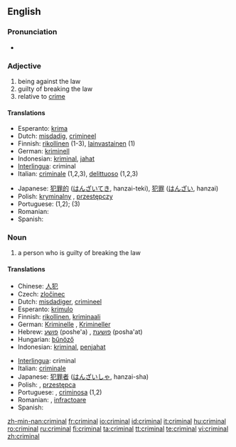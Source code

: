 ==English==

===Pronunciation===
*{{audio|en-us-criminal.ogg|Audio (US)}}


===Adjective===
{{en-adj|-}}

# being against the law
# guilty of breaking the law
# relative to [[crime]]

====Translations====
{{ttbc-top}}
*Esperanto: [[krima]]
*Dutch: [[misdadig]], [[crimineel]]
*Finnish: [[rikollinen]] (1-3), [[lainvastainen]] (1)
*German: [[kriminell]]
*Indonesian: [[kriminal]], [[jahat]]
*[[Interlingua]]: criminal
*Italian: [[criminale]] (1,2,3), [[delittuoso]] (1,2,3)
{{ttbc-mid}}
*Japanese: [[犯罪的]] ([[はんざいてき]], hanzai-teki), [[犯罪]] ([[はんざい]], hanzai)
*Polish: [[kryminalny]] {{m}}, [[przestępczy]] {{m}}
*Portuguese: {{t|pt|criminoso|m}} <!-- Inflections belong in the foreign entry: [[criminosa]] {{f}} --> (1,2); {{t|pt|criminal|mf}} (3)
*Romanian: {{t|ro|criminal|m}} <!-- Inflections belong in the foreign entry: [[criminală]] {{f}} -->
*Spanish: {{t|es|criminal}}
{{ttbc-bottom}}

===Noun===
{{en-noun}}

# a person who is guilty of breaking the law

====Translations====
{{trans-top|person guilty of breaking the law}}
*Chinese: [[人犯]]
*Czech: [[zločinec]] {{m}}
*Dutch: [[misdadiger]], [[crimineel]]
*Esperanto: [[krimulo]]
*Finnish: [[rikollinen]], [[kriminaali]]
*German: [[Kriminelle]] {{f}}, [[Krimineller]] {{m}}
*Hebrew: [[פושע]] (poshe'a) {{m}}, [[פושעת]] (posha'at) {{f}}
*Hungarian: [[bűnöző]]
*Indonesian: [[kriminal]], [[jahat|penjahat]]
{{trans-mid}}
*[[Interlingua]]: criminal
*Italian: [[criminale]]
*Japanese: [[犯罪者]] ([[はんざいしゃ]], hanzai-sha)
*Polish: {{t|pl|kryminalista|m}}, [[przestępca]] {{m}}
*Portuguese: {{t|pt|criminoso|m}}, [[criminosa]] {{f}} (1,2)
*Romanian: {{t|ro|infractor|m}}, [[infractoare]] {{f}} 
*Spanish: {{t|es|criminal}}
{{trans-bottom}}

[[zh-min-nan:criminal]]
[[fr:criminal]]
[[io:criminal]]
[[id:criminal]]
[[it:criminal]]
[[hu:criminal]]
[[ro:criminal]]
[[ru:criminal]]
[[fi:criminal]]
[[ta:criminal]]
[[tt:criminal]]
[[te:criminal]]
[[vi:criminal]]
[[zh:criminal]]
